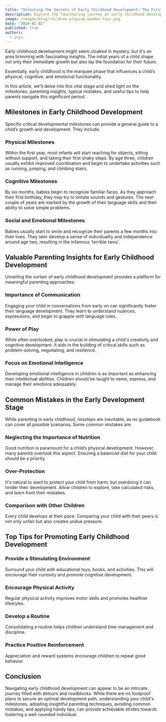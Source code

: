```yaml
---
title: "Unlocking the Secrets of Early Childhood Development: The First Vital Steps"
description: Explore the fascinating journey of early childhood development. Uncover milestones, gain practical parenting insights, and avoid common pitfalls for nurturing your child's potential.
image: /images/blog/children-playing-wooden-toys.png
date: "2024-01-02"
published: true
authors:
  - yuyu
---
```


Early childhood development might seem cloaked in mystery, but it's an area brimming with fascinating insights. The initial years of a child shape not only their immediate growth but also lay the foundation for their future.

Essentially, early childhood is the marquee phase that influences a child’s physical, cognitive, and emotional functionality.

In this article, we'll delve into this vital stage and shed light on the milestones, parenting insights, typical mistakes, and useful tips to help parents navigate this significant period.

## Milestones in Early Childhood Development

Specific critical developmental milestones can provide a general guide to a child’s growth and development. They include:

### Physical Milestones
Within the first year, most infants will start reaching for objects, sitting without support, and taking their first shaky steps. By age three, children usually exhibit improved coordination and begin to undertake activities such as running, jumping, and climbing stairs.

### Cognitive Milestones
By six months, babies begin to recognize familiar faces. As they approach their first birthday, they may try to imitate sounds and gestures. The next couple of years are marked by the growth of their language skills and their ability to solve simple problems.

### Social and Emotional Milestones
Babies usually start to smile and recognize their parents a few months into their lives. They later develop a sense of individuality and independence around age two, resulting in the infamous ‘terrible twos'.

## Valuable Parenting Insights for Early Childhood Development

Unveiling the curtain of early childhood development provides a platform for meaningful parenting approaches:

### Importance of Communication
Engaging your child in conversations from early on can significantly foster their language development. They learn to understand nuances, expressions, and begin to grapple with language rules.

### Power of Play
While often overlooked, play is crucial in stimulating a child's creativity and cognitive development. It aids in the building of critical skills such as problem-solving, negotiating, and resilience.

### Focus on Emotional Intelligence
Developing emotional intelligence in children is as important as enhancing their intellectual abilities. Children should be taught to name, express, and manage their emotions adequately.

## Common Mistakes in the Early Development Stage

While parenting in early childhood, missteps are inevitable, as no guidebook can cover all possible scenarios. Some common mistakes are:

### Neglecting the Importance of Nutrition
Good nutrition is paramount for a child’s physical development. However, many parents overlook this aspect. Ensuring a balanced diet for your child should be a priority.

### Over-Protection
It's natural to want to protect your child from harm, but overdoing it can hinder their development. Allow children to explore, take calculated risks, and learn from their mistakes.

### Comparison with Other Children
Every child develops at their pace. Comparing your child with their peers is not only unfair but also creates undue pressure.

## Top Tips for Promoting Early Childhood Development

### Provide a Stimulating Environment
Surround your child with educational toys, books, and activities. This will encourage their curiosity and promote cognitive development.

### Encourage Physical Activity
Regular physical activity improves motor skills and promotes healthier lifestyles.

### Develop a Routine
Consolidating a routine helps children understand time management and discipline.

### Practice Positive Reinforcement
Appreciation and reward systems encourage children to repeat good behavior.

## Conclusion
Navigating early childhood development can appear to be an intricate journey filled with detours and roadblocks. While there are no foolproof plans to secure an optimal development path, understanding your child's milestones, adopting insightful parenting techniques, avoiding common mistakes, and applying handy tips, can provide achievable strides towards fostering a well-rounded individual.
